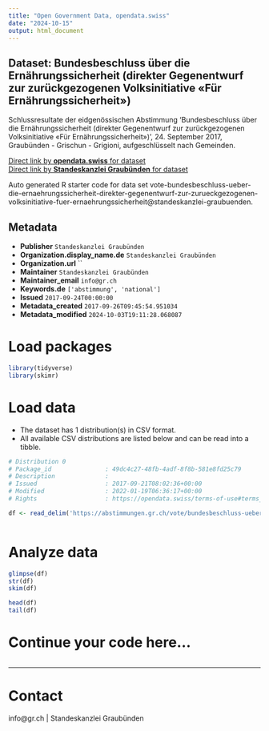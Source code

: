```yaml
---
title: "Open Government Data, opendata.swiss"
date: "2024-10-15"
output: html_document
---
```


## Dataset: Bundesbeschluss über die Ernährungssicherheit (direkter Gegenentwurf zur zurückgezogenen Volksinitiative «Für Ernährungssicherheit»)

Schlussresultate der eidgenössischen Abstimmung 'Bundesbeschluss über die Ernährungssicherheit (direkter Gegenentwurf zur zurückgezogenen Volksinitiative «Für Ernährungssicherheit»)', 24. September 2017, Graubünden - Grischun - Grigioni, aufgeschlüsselt nach Gemeinden.

[Direct link by **opendata.swiss** for dataset](https://opendata.swiss/de/dataset/bundesbeschluss-uber-die-ernahrungssicherheit-direkter-gegenentwurf-zur-zuruckgezogenen-volksin)<br>
[Direct link by **Standeskanzlei Graubünden** for dataset](https://abstimmungen.gr.ch/vote/bundesbeschluss-ueber-die-ernaehrungssicherheit-direkter-gegenentwurf-zur-zurueckgezogenen-volksinitiative-fuer-ernaehrungssicherheit/data)

Auto generated R starter code for data set vote-bundesbeschluss-ueber-die-ernaehrungssicherheit-direkter-gegenentwurf-zur-zurueckgezogenen-volksinitiative-fuer-ernaehrungssicherheit@standeskanzlei-graubuenden.

## Metadata

- **Publisher** `Standeskanzlei Graubünden`
- **Organization.display_name.de** `Standeskanzlei Graubünden`
- **Organization.url** ``
- **Maintainer** `Standeskanzlei Graubünden`
- **Maintainer_email** `info@gr.ch`
- **Keywords.de** `['abstimmung', 'national']`
- **Issued** `2017-09-24T00:00:00`
- **Metadata_created** `2017-09-26T09:45:54.951034`
- **Metadata_modified** `2024-10-03T19:11:28.068087`


# Load packages

```r

library(tidyverse)
library(skimr)

```

# Load data

-   The dataset has 1 distribution(s) in CSV format.
-   All available CSV distributions are listed below and can be read into a tibble.

```r

# Distribution 0
# Package_id               : 49dc4c27-48fb-4adf-8f8b-581e8fd25c79
# Description              : 
# Issued                   : 2017-09-21T08:02:36+00:00
# Modified                 : 2022-01-19T06:36:17+00:00
# Rights                   : https://opendata.swiss/terms-of-use#terms_by

df <- read_delim('https://abstimmungen.gr.ch/vote/bundesbeschluss-ueber-die-ernaehrungssicherheit-direkter-gegenentwurf-zur-zurueckgezogenen-volksinitiative-fuer-ernaehrungssicherheit/data-csv')



```

# Analyze data

```r

glimpse(df)
str(df)
skim(df)

head(df)
tail(df)

```

# Continue your code here...

```r

```

------------------------------------------------------------------------

# Contact

info@gr.ch | Standeskanzlei Graubünden
